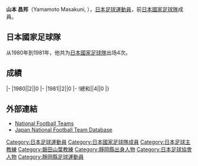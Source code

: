 {{Infobox football biography
|name=山本昌邦
|image=
|fullname=山本昌邦
|birth_date={{Birth date and age|1958|4|4}}
|cityofbirth=
|countryofbirth=[[日本|日本]]
|height=1.82 m
|position=[[後衛_(足球)|後衛]]
|currentclub=
|years=
|clubs=
|caps(goals)=
|nationalyears=1980-1981
|nationalteam=[[日本國家足球隊|日本]]
|nationalcaps(goals)=4 (0)
}}
'''山本 昌邦'''（Yamamoto Masakuni, {{Bd|1958年|4月4日||}}），[[日本|日本]][[足球|足球]][[運動員|運動員]]，前[[日本國家足球隊|日本國家足球隊]]成員。

==日本國家足球隊==
从1980年到1981年，他共为[[日本國家足球隊|日本國家足球隊]]出场4次。

==成績==
{{Football player national team statistics|JPN}}
|-
|1980||2||0
|-
|1981||2||0
|-
!總和||4||0
|}

==外部連結==
{{Reflist}}
*[http://www.national-football-teams.com/v2/player.php?id=38239 National Football Teams] {{Wayback|url=http://www.national-football-teams.com/v2/player.php?id=38239 |date=20121015092116 }}
*[https://web.archive.org/web/20160304105946/http://www.japannationalfootballteam.com/en/players/yamamoto_masakuni.html Japan National Football Team Database]

{{Japan-sport-bio-stub}}
{{Soccer-player-stub}}
{{1997年世界青年錦標賽日本参赛名单}}
{{2004年奥运会男子足球日本参赛名单}}

[[Category:日本足球運動員|Category:日本足球運動員]]
[[Category:日本國家足球隊成員|Category:日本國家足球隊成員]]
[[Category:日本足球主教練|Category:日本足球主教練]]
[[Category:磐田山葉教練|Category:磐田山葉教練]]
[[Category:靜岡縣出身人物|Category:靜岡縣出身人物]]
[[Category:日本足球協會人物|Category:日本足球協會人物]]
[[Category:靜岡縣足球運動員|Category:靜岡縣足球運動員]]